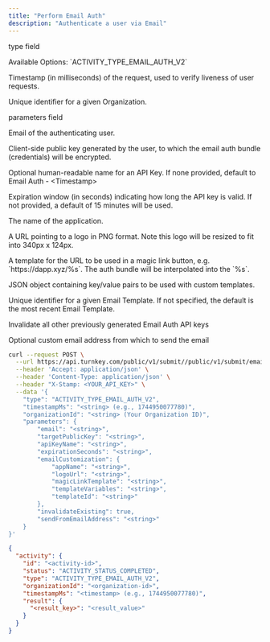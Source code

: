 ```yaml
---
title: "Perform Email Auth"
description: "Authenticate a user via Email"
---
```



<Authorizations />

<H3Bordered text="Body" />

<ParamField body="type" type="enum<string>" required={true}><p>type field</p><p>Available Options: \`ACTIVITY_TYPE_EMAIL_AUTH_V2\`</p></ParamField>
<ParamField body="timestampMs" type="string" required={true}><p>Timestamp (in milliseconds) of the request, used to verify liveness of user requests.</p></ParamField>
<ParamField body="organizationId" type="string" required={true}><p>Unique identifier for a given Organization.</p></ParamField>
<ParamField body="parameters" type="object" required={true}>
  <p>parameters field</p>
  <Expandable title="parameters details">
    <NestedParam parentKey="parameters" childKey="email" type="string" required={true}><p>Email of the authenticating user.</p></NestedParam>
    <NestedParam parentKey="parameters" childKey="targetPublicKey" type="string" required={true}><p>Client-side public key generated by the user, to which the email auth bundle (credentials) will be encrypted.</p></NestedParam>
    <NestedParam parentKey="parameters" childKey="apiKeyName" type="string" required={false}><p>Optional human-readable name for an API Key. If none provided, default to Email Auth - &lt;Timestamp&gt;</p></NestedParam>
    <NestedParam parentKey="parameters" childKey="expirationSeconds" type="string" required={false}><p>Expiration window (in seconds) indicating how long the API key is valid. If not provided, a default of 15 minutes will be used.</p></NestedParam>
    <NestedParam parentKey="parameters" childKey="emailCustomization" type="object" required={false}>
      <Expandable title="emailCustomization details">
        <NestedParam parentKey="parameters.emailCustomization" childKey="appName" type="string" required={false}><p>The name of the application.</p></NestedParam>
        <NestedParam parentKey="parameters.emailCustomization" childKey="logoUrl" type="string" required={false}><p>A URL pointing to a logo in PNG format. Note this logo will be resized to fit into 340px x 124px.</p></NestedParam>
        <NestedParam parentKey="parameters.emailCustomization" childKey="magicLinkTemplate" type="string" required={false}><p>A template for the URL to be used in a magic link button, e.g. `https://dapp.xyz/%s`. The auth bundle will be interpolated into the `%s`.</p></NestedParam>
        <NestedParam parentKey="parameters.emailCustomization" childKey="templateVariables" type="string" required={false}><p>JSON object containing key/value pairs to be used with custom templates.</p></NestedParam>
        <NestedParam parentKey="parameters.emailCustomization" childKey="templateId" type="string" required={false}><p>Unique identifier for a given Email Template. If not specified, the default is the most recent Email Template.</p></NestedParam>
      </Expandable>
    </NestedParam>
    <NestedParam parentKey="parameters" childKey="invalidateExisting" type="boolean" required={false}><p>Invalidate all other previously generated Email Auth API keys</p></NestedParam>
    <NestedParam parentKey="parameters" childKey="sendFromEmailAddress" type="string" required={false}><p>Optional custom email address from which to send the email</p></NestedParam>
  </Expandable>
</ParamField>

<RequestExample>

```bash cURL
curl --request POST \
  --url https://api.turnkey.com/public/v1/submit//public/v1/submit/email_auth \
  --header 'Accept: application/json' \
  --header 'Content-Type: application/json' \
  --header "X-Stamp: <YOUR_API_KEY>" \
  --data '{
    "type": "ACTIVITY_TYPE_EMAIL_AUTH_V2",
    "timestampMs": "<string> (e.g., 1744950077780)",
    "organizationId": "<string> (Your Organization ID)",
    "parameters": {
        "email": "<string>",
        "targetPublicKey": "<string>",
        "apiKeyName": "<string>",
        "expirationSeconds": "<string>",
        "emailCustomization": {
            "appName": "<string>",
            "logoUrl": "<string>",
            "magicLinkTemplate": "<string>",
            "templateVariables": "<string>",
            "templateId": "<string>"
        },
        "invalidateExisting": true,
        "sendFromEmailAddress": "<string>"
    }
}'
```

</RequestExample>

<ResponseExample>

```json 200
{
  "activity": {
    "id": "<activity-id>",
    "status": "ACTIVITY_STATUS_COMPLETED",
    "type": "ACTIVITY_TYPE_EMAIL_AUTH_V2",
    "organizationId": "<organization-id>",
    "timestampMs": "<timestamp> (e.g., 1744950077780)",
    "result": {
      "<result_key>": "<result_value>"
    }
  }
}
```

</ResponseExample>
